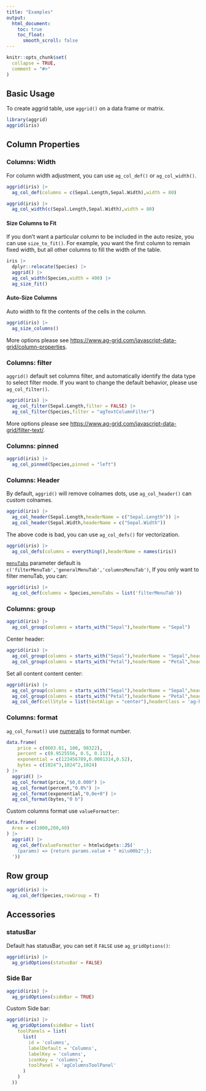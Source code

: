 ```yaml
---
title: "Examples"
output:
  html_document:
    toc: true
    toc_float:
      smooth_scroll: false
---
```


```r
knitr::opts_chunk$set(
  collapse = TRUE,
  comment = "#>"
)
```

## Basic Usage

To create aggrid table, use `aggrid()` on a data frame or matrix.

```r
library(aggrid)
aggrid(iris)
```

## Column Properties

### Columns: Width

For column width adjustment, you can use `ag_col_def()` or `ag_col_width()`.

```r
aggrid(iris) |> 
  ag_col_def(columns = c(Sepal.Length,Sepal.Width),width = 80)
```

```r
aggrid(iris) |> 
  ag_col_width(c(Sepal.Length,Sepal.Width),width = 80)
```

#### Size Columns to Fit

If you don't want a particular column to be included in the auto resize, you can use `size_to_fit()`. For example, you want the first column to remain fixed width, but all other columns to fill the width of the table.
```r
iris |> 
  dplyr::relocate(Species) |> 
  aggrid() |> 
  ag_col_width(Species,width = 400) |> 
  ag_size_fit()
```

#### Auto-Size Columns

Auto width to fit the contents of the cells in the column.

```r
aggrid(iris) |> 
  ag_size_columns()
```

More options please see <https://www.ag-grid.com/javascript-data-grid/column-properties>.

### Columns: filter

`aggrid()` default set columns filter, and automatically identify the data type to select filter mode. If you want to change the default behavior, please use `ag_col_filter()`. 
```r
aggrid(iris) |> 
  ag_col_filter(Sepal.Length,filter = FALSE) |> 
  ag_col_filter(Species,filter = "agTextColumnFilter")
```

More options please see <https://www.ag-grid.com/javascript-data-grid/filter-text/>.

### Columns: pinned

```r
aggrid(iris) |> 
  ag_col_pinned(Species,pinned = "left")
```

### Columns: Header

By default, `aggrid()` will remove colnames dots, use `ag_col_header()` can custom colnames.

```r
aggrid(iris) |> 
  ag_col_header(Sepal.Length,headerName = c("Sepal.Length")) |> 
  ag_col_header(Sepal.Width,headerName = c("Sepal.Width"))
```

The above code is bad, you can use `ag_col_defs()` for vectorization.

```r
aggrid(iris) |> 
  ag_col_defs(columns = everything(),headerName = names(iris))
```

[`menuTabs`](ag-grid.com/javascript-data-grid/column-properties/#reference-header-menuTabs) parameter default is `c('filterMenuTab','generalMenuTab','columnsMenuTab')`, 
If you only want to filter menuTab, you can:

```r
aggrid(iris) |> 
  ag_col_def(columns = Species,menuTabs = list('filterMenuTab'))
```

### Columns: group

```r
aggrid(iris) |> 
  ag_col_group(columns = starts_with("Sepal"),headerName = "Sepal")
```

Center header:
```r
aggrid(iris) |> 
  ag_col_group(columns = starts_with("Sepal"),headerName = "Sepal",headerClass = "ag-header-center") |> 
  ag_col_group(columns = starts_with("Petal"),headerName = "Petal",headerClass = "ag-header-center")
```

Set all content content center:

```r
aggrid(iris) |> 
  ag_col_group(columns = starts_with("Sepal"),headerName = "Sepal",headerClass = "ag-header-center") |> 
  ag_col_group(columns = starts_with("Petal"),headerName = "Petal",headerClass = "ag-header-center") |> 
  ag_col_def(cellStyle = list(textAlign = "center"),headerClass = 'ag-header-center')
```

### Columns: format

`ag_col_format()` use [numeraljs](http://numeraljs.com/) to format number.

```r
data.frame(
    price = c(9603.01, 100, 98322),
    percent = c(0.9525556, 0.5, 0.112),
    exponential = c(123456789,0.0001314,0.52),
    bytes = c(1024^3,1024^2,1024)
) |> 
  aggrid() |> 
  ag_col_format(price,"$0,0.000") |> 
  ag_col_format(percent,"0.0%") |> 
  ag_col_format(exponential,"0,0e+0") |> 
  ag_col_format(bytes,"0 b")
```

Custom columns format use `valueFormatter`:

```r
data.frame(
  Area = c(1000,200,40)
) |> 
  aggrid() |> 
  ag_col_def(valueFormatter = htmlwidgets::JS('
    (params) => {return params.value + " mi\u00b2";};
  '))
```

## Row group

```r
aggrid(iris) |> 
  ag_col_def(Species,rowGroup = T)
```

## Accessories

### statusBar

Default has statusBar, you can set it `FALSE` use `ag_gridOptions()`:
```r
aggrid(iris) |> 
  ag_gridOptions(statusBar = FALSE)
```

### Side Bar

```r
aggrid(iris) |> 
  ag_gridOptions(sideBar = TRUE)
```

Custom Side bar:

```r
aggrid(iris) |> 
  ag_gridOptions(sideBar = list(
    toolPanels = list(
      list(
        id = 'columns',
        labelDefault = 'Columns',
        labelKey = 'columns',
        iconKey = 'columns',
        toolPanel = 'agColumnsToolPanel'
      )
    )
  ))

```

